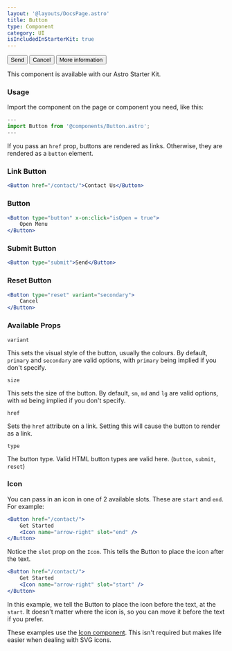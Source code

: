 ```yaml
---
layout: '@layouts/DocsPage.astro'
title: Button
type: Component
category: UI
isIncludedInStarterKit: true
---
```



<div class="not-prose">
	<PatternDemo
		title="Button"
		context="docs"
		component="Button.astro"
		withContainer
	>
		<div class="flex items-center justify-center gap-6 p-8">
			<Button type="submit">
				<Icon class="w-6 h-6" name="arrow-right" slot="end" />
				Send
			</Button>
			<Button type="reset" variant="secondary">
				<Icon class="w-6 h-6" name="close" slot="start" />
				Cancel
			</Button>
			<Button href="#" variant="text">
				More information
			</Button>
		</div>
	</PatternDemo>
</div>

This component is available with our Astro Starter Kit.

### Usage

Import the component on the page or component you need, like this:

```jsx
---
import Button from '@components/Button.astro';
---
```

If you pass an `href` prop, buttons are rendered as links. Otherwise, they are rendered as a `button` element.

### Link Button

```jsx
<Button href="/contact/">Contact Us</Button>
```

### Button

```jsx
<Button type="button" x-on:click="isOpen = true">
	Open Menu
</Button>
```

### Submit Button

```jsx
<Button type="submit">Send</Button>
```

### Reset Button

```jsx
<Button type="reset" variant="secondary">
	Cancel
</Button>
```

### Available Props

`variant`

This sets the visual style of the button, usually the colours. By default, `primary` and `secondary` are valid options, with `primary` being implied if you don't specify.

`size`

This sets the size of the button. By default, `sm`, `md` and `lg` are valid options, with `md` being implied if you don't specify.

`href`

Sets the `href` attribute on a link. Setting this will cause the button to render as a link.

`type`

The button type. Valid HTML button types are valid here. (`button`, `submit`, `reset`)

### Icon

You can pass in an icon in one of 2 available slots. These are `start` and `end`. For example:

```jsx
<Button href="/contact/">
	Get Started
	<Icon name="arrow-right" slot="end" />
</Button>
```

Notice the `slot` prop on the `Icon`. This tells the Button to place the icon after the text.

```jsx
<Button href="/contact/">
	Get Started
	<Icon name="arrow-right" slot="start" />
</Button>
```

In this example, we tell the Button to place the icon before the text, at the `start`. It doesn't matter where the icon is, so you can move it before the text if you prefer.

These examples use the [Icon component](/docs/components/icon). This isn't required but makes life easier when dealing with SVG icons.
